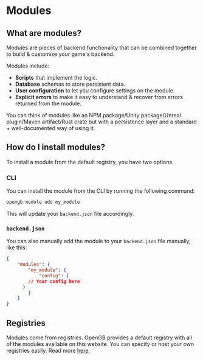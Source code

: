 # Modules

## What are modules?

Modules are pieces of backend functionality that can be combined together to build & customize your game's backend.

Modules include:

- **Scripts** that implement the logic.
- **Database** schemas to store persistent data.
- **User configuration** to let you configure settings on the module.
- **Explicit errors** to make it easy to understand & recover from errors returned from the module.

You can think of modules like an NPM package/Unity package/Unreal plugin/Maven artifact/Rust crate but with a persistence layer and a standard + well-documented way of using it.

## How do I install modules?

To install a module from the default registry, you have two options.

### CLI

You can install the module from the CLI by running the following command:

```sh
opengb module add my_module
```

This will update your `backend.json` file accordingly.

### `backend.json`

You can also manually add the module to your `backend.json` file manually, like this:

```json
{
	"modules": {
		"my_module": {
			"config": {
        // Your config here
      }
		}
	}
}
```

## Registries

Modules come from registries. OpenGB provides a default registry with all of the modules available on this website. You can specify or host your own registries easily. Read more [here](/docs/registries).
